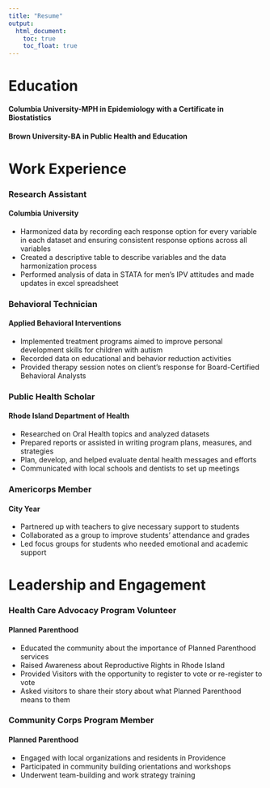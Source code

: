 ```yaml
---
title: "Resume"
output: 
  html_document:
    toc: true                
    toc_float: true 
---
```


# Education

#### Columbia University-MPH in Epidemiology with a Certificate in Biostatistics 
#### Brown University-BA in Public Health and Education

# Work Experience

### Research Assistant
#### Columbia University
* Harmonized data by recording each response option for every variable in each dataset and ensuring consistent response options across all variables
* Created a descriptive table to describe variables and the data harmonization process
* Performed analysis of data in STATA for men's IPV attitudes and made updates in excel spreadsheet

### Behavioral Technician
#### Applied Behavioral Interventions
* Implemented treatment programs aimed to improve personal development skills for children with autism
* Recorded data on educational and behavior reduction activities
* Provided therapy session notes on client’s response for Board-Certified Behavioral Analysts

### Public Health Scholar
#### Rhode Island Department of Health
* Researched on Oral Health topics and analyzed datasets
* Prepared reports or assisted in writing program plans, measures, and strategies
* Plan, develop, and helped evaluate dental health messages and efforts
* Communicated with local schools and dentists to set up meetings

### Americorps Member
#### City Year
* Partnered up with teachers to give necessary support to students
* Collaborated as a group to improve students’ attendance and grades
* Led focus groups for students who needed emotional and academic support

# Leadership and Engagement

### Health Care Advocacy Program Volunteer
#### Planned Parenthood
* Educated the community about the importance of Planned Parenthood services
* Raised Awareness about Reproductive Rights in Rhode Island
* Provided Visitors with the opportunity to register to vote or re-register to vote
* Asked visitors to share their story about what Planned Parenthood means to them

### Community Corps Program Member
#### Planned Parenthood
* Engaged with local organizations and residents in Providence
* Participated in community building orientations and workshops
* Underwent team-building and work strategy training



